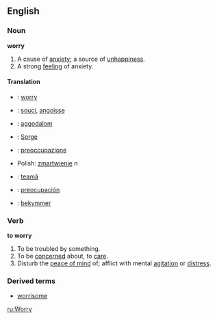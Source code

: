 ==English==
===Noun===
'''worry'''

#A cause of [[anxiety]]; a source of [[unhappiness]].
#A strong [[feeling]] of anxiety.

====Translation====
*{{en}}: [[:en:worry|worry]]
*{{fr}}: [[:fr:souci|souci]], [[:fr:angoisse|angoisse]]
*{{hu}}: [[:hu:aggodalom|aggodalom]]
*{{de}}: [[:de:Sorge|Sorge]]
*{{it}}: [[:it:preoccupazione|preoccupazione]]
*Polish: [[zmartwienie]] ''n''
*{{ro}}: [[:es:teamă|teamă]]
*{{es}}: [[:ro:preocupación|preocupación]]
*{{sv}}: [[:sv:bekymmer|bekymmer]]

===Verb===
'''to worry'''

#To be troubled by something.
#To be [[concern]]ed about, to [[care]].
#Disturb the [[peace of mind]] of; afflict with mental [[agitation]] or [[distress]].

===Derived terms===
*[[worrisome]]

[[ru:Worry]]